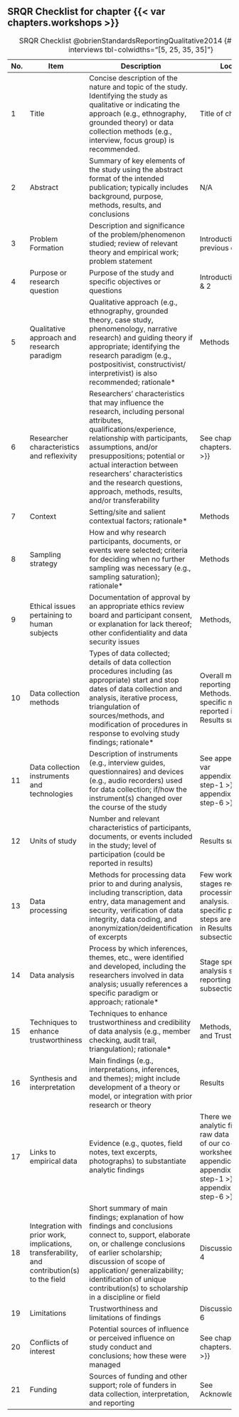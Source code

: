 ## SRQR Checklist for chapter {{< var chapters.workshops >}} {.appendix}

<!-- #ASK - not a great fit for workshops, esp as I didn't perform much analysis. -->

| No. | Item                                                                                         | Description                                                                                                                                                                                                                                                                                                                                      | Location                                                                                                                                                                              |
|-----|---------|---------------|---------------------------------------------|
| 1   | Title                                                                                        | Concise description of the nature and topic of the study. Identifying the study as qualitative or indicating the approach (e.g., ethnography, grounded theory) or data collection methods (e.g., interview, focus group) is recommended.                                                                                                         | Title of chapter                                                                                                                                                                      |
| 2   | Abstract                                                                                     | Summary of key elements of the study using the abstract format of the intended publication; typically includes background, purpose, methods, results, and conclusions                                                                                                                                                                            | N/A                                                                                                                                                                                   |
| 3   | Problem Formation                                                                            | Description and significance of the problem/phenomenon studied; review of relevant theory and empirical work; problem statement                                                                                                                                                                                                                  | Introduction and previous chapters                                                                                                                                                    |
| 4   | Purpose or research question                                                                 | Purpose of the study and specific objectives or questions                                                                                                                                                                                                                                                                                        | Introduction para. 1 & 2                                                                                                                                                              |
| 5   | Qualitative approach and research paradigm                                                   | Qualitative approach (e.g., ethnography, grounded theory, case study, phenomenology, narrative research) and guiding theory if appropriate; identifying the research paradigm (e.g., postpositivist, constructivist/ interpretivist) is also recommended; rationale\*                                                                            | Methods para. 2                                                                                                                                                                       |
| 6   | Researcher characteristics and reflexivity                                                   | Researchers’ characteristics that may influence the research, including personal attributes, qualifications/experience, relationship with participants, assumptions, and/or presuppositions; potential or actual interaction between researchers’ characteristics and the research questions, approach, methods, results, and/or transferability | See chapter {{< var chapters.reflexivity >}}                                                                                                                                          |
| 7   | Context                                                                                      | Setting/site and salient contextual factors; rationale\*                                                                                                                                                                                                                                                                                         | Methods para. 6                                                                                                                                                                       |
| 8   | Sampling strategy                                                                            | How and why research participants, documents, or events were selected; criteria for deciding when no further sampling was necessary (e.g., sampling saturation); rationale\*                                                                                                                                                                     | Methods para. 1                                                                                                                                                                       |
| 9   | Ethical issues pertaining to human subjects                                                  | Documentation of approval by an appropriate ethics review board and participant consent, or explanation for lack thereof; other confidentiality and data security issues                                                                                                                                                                         | Methods, Ethics                                                                                                                                                                       |
| 10  | Data collection methods                                                                      | Types of data collected; details of data collection procedures including (as appropriate) start and stop dates of data collection and analysis, iterative process, triangulation of sources/methods, and modification of procedures in response to evolving study findings; rationale\*                                                          | Overall methods are reporting in Methods. Stage-specific methods are reported in the Results subsections.                                                                             |
| 11  | Data collection instruments and technologies                                                 | Description of instruments (e.g., interview guides, questionnaires) and devices (e.g., audio recorders) used for data collection; if/how the instrument(s) changed over the course of the study                                                                                                                                                  | See appendices {{< var appendix.workshop-step-1 >}} - {{< var appendix.workshop-step-6 >}}                                                                                            |
| 12  | Units of study                                                                               | Number and relevant characteristics of participants, documents, or events included in the study; level of participation (could be reported in results)                                                                                                                                                                                           | Results subsections                                                                                                                                                                   |
| 13  | Data processing                                                                              | Methods for processing data prior to and during analysis, including transcription, data entry, data management and security, verification of data integrity, data coding, and anonymization/deidentification of excerpts                                                                                                                         | Few workshops stages required processing or analysis. Stage specific processing steps are reporting in Results subsections                                                            |
| 14  | Data analysis                                                                                | Process by which inferences, themes, etc., were identified and developed, including the researchers involved in data analysis; usually references a specific paradigm or approach; rationale\*                                                                                                                                                   | Stage specific analysis steps are reporting in Results subsections                                                                                                                    |
| 15  | Techniques to enhance trustworthiness                                                        | Techniques to enhance trustworthiness and credibility of data analysis (e.g., member checking, audit trail, triangulation); rationale\*                                                                                                                                                                                                          | Methods, Reflexivity and Trust                                                                                                                                                        |
| 16  | Synthesis and interpretation                                                                 | Main findings (e.g., interpretations, inferences, and themes); might include development of a theory or model, or integration with prior research or theory                                                                                                                                                                                      | Results                                                                                                                                                                               |
| 17  | Links to empirical data                                                                      | Evidence (e.g., quotes, field notes, text excerpts, photographs) to substantiate analytic findings                                                                                                                                                                                                                                               | There were no analytic findings, but raw data (in the form of our co-edited worksheets) are in appendices {{< var appendix.workshop-step-1 >}} - {{< var appendix.workshop-step-6 >}} |
| 18  | Integration with prior work, implications, transferability, and contribution(s) to the field | Short summary of main findings; explanation of how findings and conclusions connect to, support, elaborate on, or challenge conclusions of earlier scholarship; discussion of scope of application/ generalizability; identification of unique contribution(s) to scholarship in a discipline or field                                           | Discussion para. 1-4                                                                                                                                                                  |
| 19  | Limitations                                                                                  | Trustworthiness and limitations of findings                                                                                                                                                                                                                                                                                                      | Discussion para. 5 & 6                                                                                                                                                                |
| 20  | Conflicts of interest                                                                        | Potential sources of influence or perceived influence on study conduct and conclusions; how these were managed                                                                                                                                                                                                                                   | See chapter {{< var chapters.reflexivity >}}                                                                                                                                          |
| 21  | Funding                                                                                      | Sources of funding and other support; role of funders in data collection, interpretation, and reporting                                                                                                                                                                                                                                          | See Acknowledgements                                                                                                                                                                  |

: SRQR Checklist @obrienStandardsReportingQualitative2014 {#tbl-srqr-interviews tbl-colwidths="[5, 25, 35, 35]"}